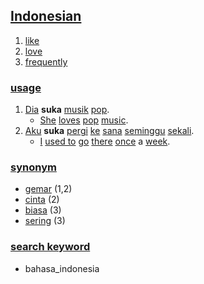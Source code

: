 == [[Indonesian]] ==

# [[like]]
# [[love]]
# [[frequently]]

=== [[usage]] ===
# [[dia|Dia]] '''suka''' [[musik]] [[pop]].
#* [[she|She]] [[love]]s [[pop]] [[music]].
# [[aku|Aku]] '''suka''' [[pergi]] [[ke]] [[sana]] [[minggu|seminggu]] [[sekali]].
#* [[I]] [[used to]] [[go]] [[there]] [[once]] a [[week]].

=== [[synonym]] ===
* [[gemar]] (1,2)
* [[cinta]] (2)
* [[biasa]] (3)
* [[sering]] (3)

=== [[search keyword]] ===
* bahasa_indonesia